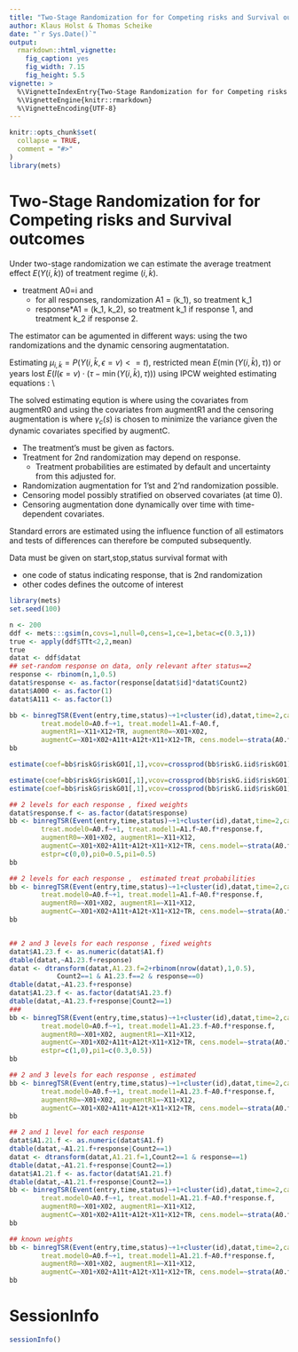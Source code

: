 ```yaml
---
title: "Two-Stage Randomization for for Competing risks and Survival outcomes"
author: Klaus Holst & Thomas Scheike
date: "`r Sys.Date()`"
output:
  rmarkdown::html_vignette:
    fig_caption: yes
    fig_width: 7.15
    fig_height: 5.5        
vignette: >
  %\VignetteIndexEntry{Two-Stage Randomization for for Competing risks and Survival outcomes}
  %\VignetteEngine{knitr::rmarkdown}
  %\VignetteEncoding{UTF-8}
---
```


```r
knitr::opts_chunk$set(
  collapse = TRUE,
  comment = "#>"
)
library(mets)
```

Two-Stage Randomization for for Competing risks and Survival outcomes
=====================================================================

 Under two-stage randomization we can estimate the average treatment effect $E(Y(i,\bar k))$ of treatment regime $(i,\bar k)$. 

   - treatment A0=i
and 
     -  for all responses, randomization A1 = (k_1), so treatment k_1 
     -  response*A1 = (k_1, k_2), so treatment k_1 if response 1, and treatment k_2 if response 2.

 The estimator can be agumented in different ways: using the two randomizations and the dynamic censoring augmentatation.

Estimating  $\mu_{i,\bar k} = P(Y(i,\bar k,\epsilon=v) <= t)$, restricted mean
$E( \min(Y(i,\bar k),\tau))$  or years lost $E( I(\epsilon=v) \cdot (\tau  -  \min(Y(i,\bar k),\tau)))$ 
using IPCW weighted estimating equations : \\

 The solved estimating eqution is 
 \begin{align*}
 (  I(min(T_i,t) < G_i)/G_c(min(T_i ,t)) I(T \leq t, \epsilon=1 ) - AUG_0 - AUG_1 + AUG_C  -  p(i,j)) = 0 
 \end{align*}
 where  using the covariates from augmentR0
 \begin{align*}
 AUG_0 = \frac{A_0(i) - \pi_0(i)}{ \pi_0(i)} X_0 \gamma_0
 \end{align*}
 and  using the covariates from augmentR1
 \begin{align*}
 AUG_1 = \frac{A_0(i)}{\pi_0(i)} \frac{A_1(j) - \pi_1(j)}{ \pi_1(j)} X_1 \gamma_1
 \end{align*}
 and   the censoring augmentation is 
 \begin{align*}
  AUG_C =  \int_0^t \gamma_c(s)^T (e(s) - \bar e(s))  \frac{1}{G_c(s) } dM_c(s) 
 \end{align*}
 where $\gamma_c(s)$ is chosen to minimize the variance given the dynamic covariates specified by augmentC.


  - The treatment's must be given as factors. 
  - Treatment for 2nd randomization may depend on response.
      - Treatment probabilities are estimated by default and uncertainty from this adjusted for.
  - Randomization augmentation for 1'st and 2'nd randomization possible. 
  - Censoring model possibly stratified on observed covariates (at time 0). 
  - Censoring augmentation done dynamically over time  with time-dependent covariates. 

 Standard errors are estimated using the influence function  of all estimators and tests of differences can therefore be computed
 subsequently.


Data must be given on start,stop,status survival format with

 - one code of status indicating response, that is 2nd randomization
 - other codes defines the outcome of interest


```r
library(mets) 
set.seed(100)

n <- 200
ddf <- mets:::gsim(n,covs=1,null=0,cens=1,ce=1,betac=c(0.3,1))
true <- apply(ddf$TTt<2,2,mean)
true
datat <- ddf$datat
## set-random response on data, only relevant after status==2 
response <- rbinom(n,1,0.5)
datat$response <- as.factor(response[datat$id]*datat$Count2)
datat$A000 <- as.factor(1)
datat$A111 <- as.factor(1)

bb <- binregTSR(Event(entry,time,status)~+1+cluster(id),datat,time=2,cause=c(1),response.code=2,
		treat.model0=A0.f~+1, treat.model1=A1.f~A0.f,
		augmentR1=~X11+X12+TR, augmentR0=~X01+X02,
		augmentC=~X01+X02+A11t+A12t+X11+X12+TR, cens.model=~strata(A0.f))
bb

estimate(coef=bb$riskG$riskG01[,1],vcov=crossprod(bb$riskG.iid$riskG01))

estimate(coef=bb$riskG$riskG01[,1],vcov=crossprod(bb$riskG.iid$riskG01),f=function(p) c(p[1]/p[2],p[3]/p[4]))
estimate(coef=bb$riskG$riskG01[,1],vcov=crossprod(bb$riskG.iid$riskG01),f=function(p) c(p[1]-p[2],p[3]-p[4]))

```




```r
## 2 levels for each response , fixed weights 
datat$response.f <- as.factor(datat$response)
bb <- binregTSR(Event(entry,time,status)~+1+cluster(id),datat,time=2,cause=c(1),response.code=2,
		treat.model0=A0.f~+1, treat.model1=A1.f~A0.f*response.f,
		augmentR0=~X01+X02, augmentR1=~X11+X12,
		augmentC=~X01+X02+A11t+A12t+X11+X12+TR, cens.model=~strata(A0.f),
		estpr=c(0,0),pi0=0.5,pi1=0.5)
bb

## 2 levels for each response ,  estimated treat probabilities
bb <- binregTSR(Event(entry,time,status)~+1+cluster(id),datat,time=2,cause=c(1),response.code=2,
		treat.model0=A0.f~+1, treat.model1=A1.f~A0.f*response.f,
		augmentR0=~X01+X02, augmentR1=~X11+X12,
		augmentC=~X01+X02+A11t+A12t+X11+X12+TR, cens.model=~strata(A0.f),estpr=c(1,1))
bb


## 2 and 3 levels for each response , fixed weights 
datat$A1.23.f <- as.numeric(datat$A1.f)
dtable(datat,~A1.23.f+response)
datat <- dtransform(datat,A1.23.f=2+rbinom(nrow(datat),1,0.5),
		    Count2==1 & A1.23.f==2 & response==0)
dtable(datat,~A1.23.f+response)
datat$A1.23.f <- as.factor(datat$A1.23.f)
dtable(datat,~A1.23.f+response|Count2==1)
###
bb <- binregTSR(Event(entry,time,status)~+1+cluster(id),datat,time=2,cause=c(1),response.code=2,
		treat.model0=A0.f~+1, treat.model1=A1.23.f~A0.f*response.f,
		augmentR0=~X01+X02, augmentR1=~X11+X12,
		augmentC=~X01+X02+A11t+A12t+X11+X12+TR, cens.model=~strata(A0.f),
		estpr=c(1,0),pi1=c(0.3,0.5))
bb

## 2 and 3 levels for each response , estimated 
bb <- binregTSR(Event(entry,time,status)~+1+cluster(id),datat,time=2,cause=c(1),response.code=2,
		treat.model0=A0.f~+1, treat.model1=A1.23.f~A0.f*response.f,
		augmentR0=~X01+X02, augmentR1=~X11+X12,
		augmentC=~X01+X02+A11t+A12t+X11+X12+TR, cens.model=~strata(A0.f),estpr=c(1,1))
bb

## 2 and 1 level for each response 
datat$A1.21.f <- as.numeric(datat$A1.f)
dtable(datat,~A1.21.f+response|Count2==1)
datat <- dtransform(datat,A1.21.f=1,Count2==1 & response==1)
dtable(datat,~A1.21.f+response|Count2==1)
datat$A1.21.f <- as.factor(datat$A1.21.f)
dtable(datat,~A1.21.f+response|Count2==1)
bb <- binregTSR(Event(entry,time,status)~+1+cluster(id),datat,time=2,cause=c(1),response.code=2,
		treat.model0=A0.f~+1, treat.model1=A1.21.f~A0.f*response.f,
		augmentR0=~X01+X02, augmentR1=~X11+X12,
		augmentC=~X01+X02+A11t+A12t+X11+X12+TR, cens.model=~strata(A0.f),estpr=c(1,1))
bb

## known weights 
bb <- binregTSR(Event(entry,time,status)~+1+cluster(id),datat,time=2,cause=c(1),response.code=2,
		treat.model0=A0.f~+1, treat.model1=A1.21.f~A0.f*response.f,
		augmentR0=~X01+X02, augmentR1=~X11+X12,
		augmentC=~X01+X02+A11t+A12t+X11+X12+TR, cens.model=~strata(A0.f),estpr=c(1,0),pi1=c(0.5,1))
bb
```



SessionInfo
============


```r
sessionInfo()
```


